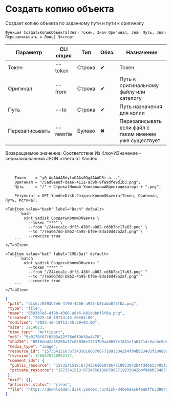 ﻿---
sidebar_position: 5
description: Создать копию объекта и другие функции для работы с Yandex Disk в Открытом пакете интеграций - бесплатной open-source библиотеке интеграций для 1С:Предприятие 8, OneScript и CLI
keywords: [1C, 1С, 1С:Предприятие, 1С:Предприятие 8.3, API, Интеграция, Сервисы, Обмен, OneScript, CLI, Yandex Disk]
---


# Создать копию объекта
 Создает копию объекта по заданному пути и пути к оригиналу



`Функция СоздатьКопиюОбъекта(Знач Токен, Знач Оригинал, Знач Путь, Знач Перезаписывать = Ложь) Экспорт`

  | Параметр | CLI опция | Тип | Обяз. | Назначение |
  |-|-|-|-|-|
  | Токен | --token | Строка | &#x2714; | Токен |
  | Оригинал | --from | Строка | &#x2714; | Путь к оригинальному файлу или каталогу |
  | Путь | --to | Строка | &#x2714; | Путь назначения для копии |
  | Перезаписывать | --rewrite | Булево | &#x2716; | Перезаписывать если файл с таким именем уже существует |

  
  Возвращаемое значение:   Соответствие Из КлючИЗначение - сериализованный JSON ответа от Yandex

<br/>



```bsl title="Пример использования для 1С:Предприятие/OneScript"
    Токен    = "y0_AgAAAABdylaOAAs0QgAAAAD5i-a...";
    Оригинал = "/5ad9ee8f-dae6-4111-a39b-9fa9dfe9d1b3.png";
    Путь     = "/" + Строка(Новый УникальныйИдентификатор) + ".png";

    Результат = OPI_YandexDisk.СоздатьКопиюОбъекта(Токен, Оригинал, Путь, Истина);
```
    

 <Tabs>
  
    <TabItem value="bash" label="Bash" default>
        ```bash
            oint yadisk СоздатьКопиюОбъекта \
              --token "***" \
              --from "/244eca1c-dff3-438f-a062-cd8b7bc17a63.png" \
              --to "/7ea067dd-b862-4a95-bf0e-8da10d42a2af.png" \
              --rewrite true
        ```
    </TabItem>
  
    <TabItem value="bat" label="CMD/Bat" default>
        ```batch
            oint yadisk СоздатьКопиюОбъекта ^
              --token "***" ^
              --from "/244eca1c-dff3-438f-a062-cd8b7bc17a63.png" ^
              --to "/7ea067dd-b862-4a95-bf0e-8da10d42a2af.png" ^
              --rewrite true
        ```
    </TabItem>
</Tabs>


```json title="Результат"
{
 "path": "disk:/6593b7e6-4f90-4366-a946-b81abb0f5f8a.png",
 "type": "file",
 "name": "6593b7e6-4f90-4366-a946-b81abb0f5f8a.png",
 "created": "2025-10-19T13:45:20+03:00",
 "modified": "2025-10-19T13:45:20+03:00",
 "size": 2114023,
 "mime_type": "multipart",
 "md5": "9e0176f87f6565a22f78e0f9b39a4d78",
 "sha256": "89f8eb42a35208a17c85036e17237b0aa0657e1841efa6171dc5acbc0dea9e18",
 "media_type": "image",
 "resource_id": "1573541518:673435610607067719933042b4fd4bb53405f200860c0e999c7402264a65e06e",
 "revision": 1760870720982347,
 "comment_ids": {
  "public_resource": "1573541518:673435610607067719933042b4fd4bb53405f200860c0e999c7402264a65e06e",
  "private_resource": "1573541518:673435610607067719933042b4fd4bb53405f200860c0e999c7402264a65e06e"
 },
 "exif": {},
 "antivirus_status": "clean",
 "file": "https://downloader.disk.yandex.ru/disk/d4bebeac64ea0ff63d804d1dc0693036fed1604154a5bf4c4041803b3d905ce0/68f4f981/Kdpe3dFisZLPovVA4r-aBmpkby3AOQiLsayEHYapOMw2ylFGSbZZrsWtGPTvHxG_-QDrqSGFBOOsS3b3gKT1zA%3D%3D?uid=1573541518&filename=6593b7e6-4f90-4366-a946-b81abb0f5f8a.png&disposition=attachment&hash=&limit=0&content_type=multipart&owner_uid=1573541518&fsize=2114023&hid=03d7263840468e281bd0b238a26e7d0d&media_type=image&tknv=v3&etag=9e0176f87f6565a22f78e0f9b39a4d78"
}
```
